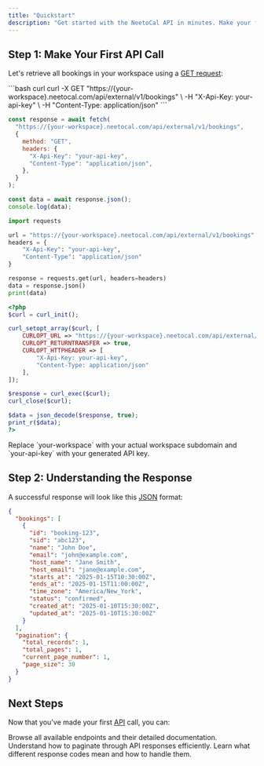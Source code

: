 ```yaml
---
title: "Quickstart"
description: "Get started with the NeetoCal API in minutes. Make your first API call and retrieve your bookings. You should have your [API key](/getting-started/authentication) & [subdomain](/getting-started/identifying-subdomain) ready with you."
---
```


## Step 1: Make Your First API Call

Let's retrieve all bookings in your workspace using a [GET request](https://en.wikipedia.org/wiki/HTTP#Request_methods):

<CodeGroup>
```bash curl
curl -X GET "https://{your-workspace}.neetocal.com/api/external/v1/bookings" \
  -H "X-Api-Key: your-api-key" \
  -H "Content-Type: application/json"
```

```javascript JavaScript
const response = await fetch(
  "https://{your-workspace}.neetocal.com/api/external/v1/bookings",
  {
    method: "GET",
    headers: {
      "X-Api-Key": "your-api-key",
      "Content-Type": "application/json",
    },
  }
);

const data = await response.json();
console.log(data);
```

```python Python
import requests

url = "https://{your-workspace}.neetocal.com/api/external/v1/bookings"
headers = {
    "X-Api-Key": "your-api-key",
    "Content-Type": "application/json"
}

response = requests.get(url, headers=headers)
data = response.json()
print(data)
```

```php PHP
<?php
$curl = curl_init();

curl_setopt_array($curl, [
    CURLOPT_URL => "https://{your-workspace}.neetocal.com/api/external/v1/bookings",
    CURLOPT_RETURNTRANSFER => true,
    CURLOPT_HTTPHEADER => [
        "X-Api-Key: your-api-key",
        "Content-Type: application/json"
    ],
]);

$response = curl_exec($curl);
curl_close($curl);

$data = json_decode($response, true);
print_r($data);
?>
```

</CodeGroup>

<Warning>
  Replace `your-workspace` with your actual workspace subdomain and
  `your-api-key` with your generated API key.
</Warning>

## Step 2: Understanding the Response

A successful response will look like this [JSON](https://en.wikipedia.org/wiki/JSON) format:

```json
{
  "bookings": [
    {
      "id": "booking-123",
      "sid": "abc123",
      "name": "John Doe",
      "email": "john@example.com",
      "host_name": "Jane Smith",
      "host_email": "jane@example.com",
      "starts_at": "2025-01-15T10:30:00Z",
      "ends_at": "2025-01-15T11:00:00Z",
      "time_zone": "America/New_York",
      "status": "confirmed",
      "created_at": "2025-01-10T15:30:00Z",
      "updated_at": "2025-01-10T15:30:00Z"
    }
  ],
  "pagination": {
    "total_records": 1,
    "total_pages": 1,
    "current_page_number": 1,
    "page_size": 30
  }
}
```

## Next Steps

Now that you've made your first [API](https://en.wikipedia.org/wiki/API) call, you can:

<CardGroup cols={3}>
  <Card title='Explore API reference' href='/api-reference' icon='code'>
    Browse all available endpoints and their detailed documentation.
  </Card>
  <Card title='Pagination' href='/getting-started/pagination' icon='list'>
    Understand how to paginate through API responses efficiently.
  </Card>
  <Card
    title='HTTP response codes'
    href='/getting-started/response-codes'
    icon='reply'
  >
    Learn what different response codes mean and how to handle them.
  </Card>
</CardGroup>
